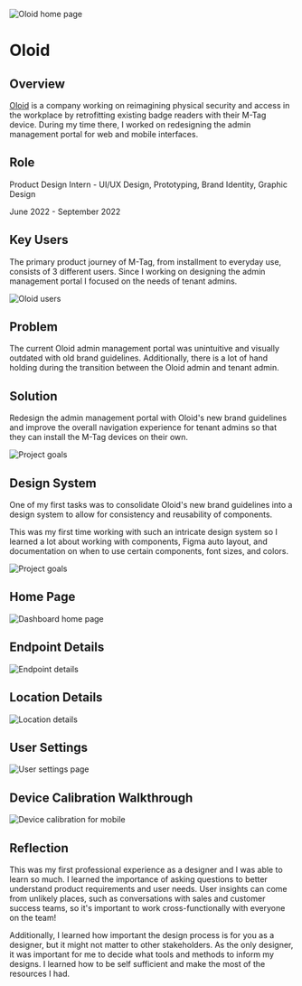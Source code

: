 
![Oloid home page](/images/oloid/main.png)

# Oloid

<Divider />

## Overview

[Oloid](https://oloid.ai/) is a company working on reimagining physical security and access in
the workplace by retrofitting existing badge readers with their M-Tag device. During my time there,
I worked on redesigning the admin management portal for web and mobile interfaces.

## Role

Product Design Intern - UI/UX Design, Prototyping, Brand Identity, Graphic Design

June 2022 - September 2022

## Key Users

The primary product journey of M-Tag, from installment to everyday use, consists of 3 different users.
Since I working on designing the admin management portal I focused on the needs of tenant admins.

![Oloid users](/images/oloid/users.png)

## Problem

The current Oloid admin management portal was unintuitive and visually outdated with old brand
guidelines. Additionally, there is a lot of hand holding during the transition between the Oloid
admin and tenant admin.

## Solution

Redesign the admin management portal with Oloid's new brand guidelines and improve the overall
navigation experience for tenant admins so that they can install the M-Tag devices on their own.

![Project goals](/images/oloid/goals.png)

## Design System

One of my first tasks was to consolidate Oloid's new brand guidelines into a design system to allow
for consistency and reusability of components.

This was my first time working with such an intricate design system so I learned a lot about working
with components, Figma auto layout, and documentation on when to use certain components, font sizes,
and colors.

![Project goals](/images/oloid/design-system.png)

## Home Page

![Dashboard home page](/images/oloid/home-page.png)

## Endpoint Details

![Endpoint details](/images/oloid/endpoint-details.png)

## Location Details

![Location details](/images/oloid/all-locations.png)

## User Settings

![User settings page](/images/oloid/user-settings.png)

## Device Calibration Walkthrough

![Device calibration for mobile](/images/oloid/mobile.png)

## Reflection

This was my first professional experience as a designer and I was able to learn so much.
I learned the importance of asking questions to better understand product requirements and user
needs. User insights can come from unlikely places, such as conversations with sales and customer
success teams, so it's important to work cross-functionally with everyone on the team!

Additionally, I learned how important the design process is for you as a designer, but it might
not matter to other stakeholders. As the only designer, it was important for me to decide what
tools and methods to inform my designs. I learned how to be self sufficient and make the most of
the resources I had.
